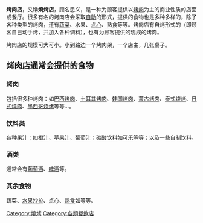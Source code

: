 {{unreferenced|time=2010-11-07T06:17:08+00:00}}
'''烤肉店'''，又稱'''燒烤店'''，顾名思义，是一种为顾客提供以[[燒烤|烤肉]]为主的商业性质的店面或餐厅。很多有名的烤肉店会采取[[自助餐|自助]]的形式，提供的食物也是多种多样的，除了各种类型的烤肉，还有[[蔬菜|蔬菜]]、水果、[[点心|点心]]、熟食等等。烤肉店有自烤形式的（即顾客自己动手烤，并加入各种调料），也有为顾客提供的现成的烤肉。

烤肉店的规模可大可小。小到路边一个烤肉架，一个店主，几张桌子。

== 烤肉店通常会提供的食物 ==
=== 烤肉 ===
包括很多种烤肉：如[[巴西烤肉|巴西烤肉]]、[[土耳其烤肉|土耳其烤肉]]、[[韩国烤肉|韩国烤肉]]、[[蒙古烤肉|蒙古烤肉]]、[[泰式烧烤|泰式烧烤]]、[[日式燒肉|日式燒肉]]、[[墨西哥烧烤|墨西哥烧烤]]等等...。

=== 饮料类 ===
各种果汁：如[[橙汁|橙汁]]、[[苹果汁|苹果汁]]、[[葡萄汁|葡萄汁]]；[[碳酸饮料|碳酸饮料]]如[[可乐|可乐]]等等；以及一些自制饮料。

=== 酒类 ===
通常会有[[葡萄酒|葡萄酒]]、[[啤酒|啤酒]]等。

=== 其余食物 ===
蔬菜、[[水果沙拉|水果沙拉]]、点心、[[熟食|熟食]]如等等。

[[Category:燒烤|Category:燒烤]]
[[Category:各類餐飲店|Category:各類餐飲店]]